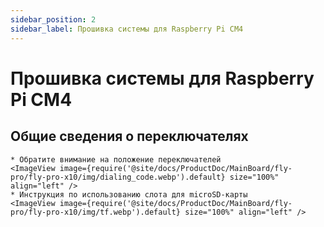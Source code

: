 ```yaml
---
sidebar_position: 2
sidebar_label: Прошивка системы для Raspberry Pi CM4
---
```





# Прошивка системы для Raspberry Pi CM4

## Общие сведения о переключателях

    * Обратите внимание на положение переключателей
    <ImageView image={require('@site/docs/ProductDoc/MainBoard/fly-pro/fly-pro-x10/img/dialing_code.webp').default} size="100%" align="left" />
    * Инструкция по использованию слота для microSD-карты
    <ImageView image={require('@site/docs/ProductDoc/MainBoard/fly-pro/fly-pro-x10/img/tf.webp').default} size="100%" align="left" />
    
<RPI />
